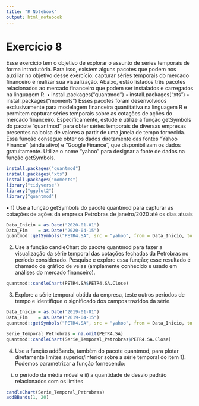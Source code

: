 ```yaml
---
title: "R Notebook"
output: html_notebook
---
```


# Exercício 8 #
Esse exercício tem o objetivo de explorar o assunto de séries temporais de forma introdutória. Para
isso, existem alguns pacotes que podem nos auxiliar no objetivo desse exercício: capturar séries
temporais do mercado financeiro e realizar sua visualização. Abaixo, estão listados três pacotes
relacionados ao mercado financeiro que podem ser instalados e carregados na linguagem R.
• install.packages("quantmod")
• install.packages("xts")
• install.packages("moments")
Esses pacotes foram desenvolvidos exclusivamente para modelagem financeira quantitativa na linguagem R e permitem capturar séries temporais sobre as cotações de ações do mercado financeiro.
Especificamente, estude e utilize a função getSymbols do pacote "quantmod" para obter séries temporais de diversas empresas presentes na bolsa de valores a partir de uma janela de tempo fornecida.
Essa função consegue obter os dados diretamente das fontes "Yahoo Finance" (ainda ativo) e "Google
Finance", que disponibilizam os dados gratuitamente. Utilize o nome "yahoo" para designar a fonte
de dados na função getSymbols.

```r
install.packages("quantmod")
install.packages("xts")
install.packages("moments")
library("tidyverse")
library("ggplot2")
library("quantmod")
```

• 1) Use a função getSymbols do pacote quantmod para capturar as cotações de ações da empresa
Petrobras de janeiro/2020 até os dias atuais

```r
Data_Inicio = as.Date("2020-01-01") 
Data_Fim    = as.Date("2020-04-15")
quantmod::getSymbols("PETR4.SA", src = "yahoo", from = Data_Inicio, to = Data_Fim)
```

2) Use a função candleChart do pacote quantmod para fazer a visualização da série temporal
das cotações fechadas da Petrobras no período considerado. Pesquise e explore essa função;
esse resultado é chamado de gráfico de velas (amplamente conhecido e usado em análises do
mercado financeiro).

```r
quantmod::candleChart(PETR4.SA$PETR4.SA.Close)
```

3) Explore a série temporal obtida da empresa, teste outros períodos de tempo e identifique o
significado dos campos trazidos da série.
```r
Data_Inicio = as.Date("2019-01-01") 
Data_Fim    = as.Date("2019-04-15")
quantmod::getSymbols("PETR4.SA", src = "yahoo", from = Data_Inicio, to = Data_Fim)
```


```r
Serie_Temporal_Petrobras = na.omit(PETR4.SA)
quantmod::candleChart(Serie_Temporal_Petrobras$PETR4.SA.Close)
```


4) Use a função addBands, também do pacote quantmod, para plotar diretamente limites
superior/inferior sobre a série temporal do item 1). Podemos parametrizar a função fornecendo:
i) o período da média móvel e ii) a quantidade de desvio padrão relacionados com os limites

```r
candleChart(Serie_Temporal_Petrobras)
addBBands(1, 20)
```


